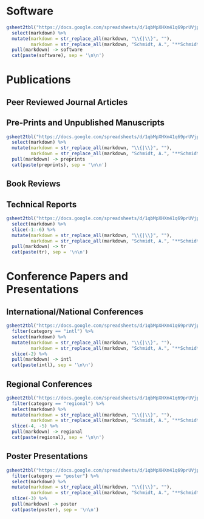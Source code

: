 # Software

\begingroup
\setlength{\parindent}{-0.5in}
\setlength{\leftskip}{0.5in}

```r
gsheet2tbl("https://docs.google.com/spreadsheets/d/1qbMpXHXm41q69prUVjpQFfP_mMXjORNxFP_IbAoCuKo/edit#gid=1692561333") %>%
  select(markdown) %>%
  mutate(markdown = str_replace_all(markdown, "\\{|\\}", ""),
         markdown = str_replace_all(markdown, "Schmidt, A.", "**Schmidt, A.**")) %>%
  pull(markdown) -> software
  cat(paste(software), sep = '\n\n')

```


\endgroup

# Publications


## Peer Reviewed Journal Articles

\begingroup
\setlength{\parindent}{-0.5in}
\setlength{\leftskip}{0.5in}

::: {#refs_anthony_pub}
:::
\endgroup

## Pre-Prints and Unpublished Manuscripts

\begingroup
\setlength{\parindent}{-0.5in}
\setlength{\leftskip}{0.5in}

```r
gsheet2tbl("https://docs.google.com/spreadsheets/d/1qbMpXHXm41q69prUVjpQFfP_mMXjORNxFP_IbAoCuKo/edit#gid=1558956454") %>%
  select(markdown) %>%
  mutate(markdown = str_replace_all(markdown, "\\{|\\}", ""),
         markdown = str_replace_all(markdown, "Schmidt, A.", "**Schmidt, A.**")) %>%
  pull(markdown) -> preprints
  cat(paste(preprints), sep = '\n\n')

```


\endgroup


## Book Reviews

\begingroup
\setlength{\parindent}{-0.5in}
\setlength{\leftskip}{0.5in}

::: {#refs_anthony_reviews}
:::
\endgroup

## Technical Reports

\begingroup
\setlength{\parindent}{-0.5in}
\setlength{\leftskip}{0.5in}

<!-- BibLaTeX Method (currently not working) -->
<!-- ::: {#refs_anthony_tech} -->
<!-- ::: -->

```r
gsheet2tbl("https://docs.google.com/spreadsheets/d/1qbMpXHXm41q69prUVjpQFfP_mMXjORNxFP_IbAoCuKo/edit#gid=1473597883") %>%
  select(markdown) %>%
  slice(-1:-6) %>%
  mutate(markdown = str_replace_all(markdown, "\\{|\\}", ""),
         markdown = str_replace_all(markdown, "Schmidt, A.", "**Schmidt, A.**")) %>%
  pull(markdown) -> tr
  cat(paste(tr), sep = '\n\n')

```

\endgroup

# Conference Papers and Presentations

## International/National Conferences

\begingroup
\setlength{\parindent}{-0.5in}
\setlength{\leftskip}{0.5in}

<!-- ::: {#refs_anthony_conf_intl} -->
<!-- ::: -->

```r
gsheet2tbl("https://docs.google.com/spreadsheets/d/1qbMpXHXm41q69prUVjpQFfP_mMXjORNxFP_IbAoCuKo/edit#gid=318960497") %>%
  filter(category == "intl") %>%
  select(markdown) %>%
  mutate(markdown = str_replace_all(markdown, "\\{|\\}", ""),
         markdown = str_replace_all(markdown, "Schmidt, A.", "**Schmidt, A.**")) %>%
  slice(-2) %>%
  pull(markdown) -> intl
  cat(paste(intl), sep = '\n\n')

```

\endgroup

## Regional Conferences

\begingroup
\setlength{\parindent}{-0.5in}
\setlength{\leftskip}{0.5in}

<!-- ::: {#refs_anthony_conf_regional} -->
<!-- ::: -->

```r
gsheet2tbl("https://docs.google.com/spreadsheets/d/1qbMpXHXm41q69prUVjpQFfP_mMXjORNxFP_IbAoCuKo/edit#gid=318960497") %>%
  filter(category == "regional") %>%
  select(markdown) %>%
  mutate(markdown = str_replace_all(markdown, "\\{|\\}", ""),
         markdown = str_replace_all(markdown, "Schmidt, A.", "**Schmidt, A.**")) %>%
  slice(-4, -5) %>%
  pull(markdown) -> regional
  cat(paste(regional), sep = '\n\n')

```

\endgroup

## Poster Presentations

\begingroup
\setlength{\parindent}{-0.5in}
\setlength{\leftskip}{0.5in}

<!-- ::: {#refs_anthony_conf_posters} -->
<!-- ::: -->

```r
gsheet2tbl("https://docs.google.com/spreadsheets/d/1qbMpXHXm41q69prUVjpQFfP_mMXjORNxFP_IbAoCuKo/edit#gid=318960497") %>%
  filter(category == "poster") %>%
  select(markdown) %>%
  mutate(markdown = str_replace_all(markdown, "\\{|\\}", ""),
         markdown = str_replace_all(markdown, "Schmidt, A.", "**Schmidt, A.**")) %>%
  slice(-3) %>%
  pull(markdown) -> poster
  cat(paste(poster), sep = '\n\n')

```


